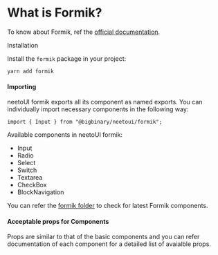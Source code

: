 
<Meta title="Introduction/Formik" />

<style>{`
  .subheading {
    --mediumdark: '#999999';
    font-weight: 900;
    font-size: 13px;
    color: #999;
    letter-spacing: 2px;
    line-height: 24px;
    text-transform: uppercase;
    margin-bottom: 12px;
    margin-top: 40px;
  }

  .tip {
    display: inline-block;
    border-radius: 1em;
    font-size: 11px;
    line-height: 12px;
    font-weight: 700;
    background: #2f3941;
    color: #fff;
    padding: 4px 12px;
    margin-right: 10px;
    vertical-align: top;
  }

  .tip-wrapper {
    font-size: 13px;
    line-height: 20px;
    margin-top: 40px;
    margin-bottom: 40px;
  }

  .tip-wrapper code {
    font-size: 12px;
    display: inline-block;
  }


`}</style>

# What is Formik?

To know about Formik, ref the [official documentation](https://formik.org/docs/overview).

<div className="subheading">Installation</div>

Install the `formik` package in your project:

```
yarn add formik
```

#### Importing

neetoUI formik exports all its component as named exports. You can individually import necessary components in the following way:

```
import { Input } from "@bigbinary/neetoui/formik";
```

Available components in neetoUI formik:

- Input
- Radio
- Select
- Switch
- Textarea
- CheckBox
- BlockNavigation

You can refer the [formik folder](https://github.com/bigbinary/neeto-ui/tree/master/lib/components/formik) to check for latest Formik components.

#### Acceptable props for Components

Props are similar to that of the basic components and you can refer documentation of each component for a detailed list of avaialble props.
